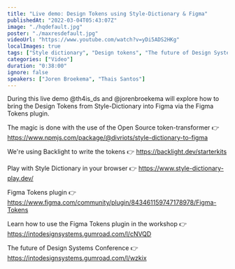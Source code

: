 ```yaml
---
title: "Live demo: Design Tokens using Style-Dictionary & Figma"
publishedAt: "2022-03-04T05:43:07Z"
image: "./hqdefault.jpg"
poster: "./maxresdefault.jpg"
videoUrl: "https://www.youtube.com/watch?v=yDi5ADS2HKg"
localImages: true
tags: ["Style dictionary", "Design tokens", "The future of Design Systems"]
categories: ["Video"]
duration: "0:38:00"
ignore: false
speakers: ["Joren Broekema", "Thais Santos"]
---
```


During this live demo @th4is_ds and @jorenbroekema will explore how to bring the Design Tokens from Style-Dictionary into Figma via the Figma Tokens plugin.

The magic is done with the use of the Open Source token-transformer
👉 https://www.npmjs.com/package/@divriots/style-dictionary-to-figma

We're using Backlight to write the tokens
👉 https://backlight.dev/starterkits

Play with Style Dictionary in your browser
👉 https://www.style-dictionary-play.dev/

Figma Tokens plugin
👉 https://www.figma.com/community/plugin/843461159747178978/Figma-Tokens

Learn how to use the Figma Tokens plugin in the workshop
👉 https://intodesignsystems.gumroad.com/l/cNVQD

The future of Design Systems Conference
👉 https://intodesignsystems.gumroad.com/l/wzkix

